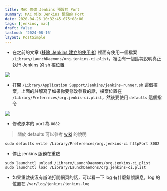 ```yaml
---
title: MAC 修改 Jenkins 預設的 Port
summary: MAC 修改 Jenkins 預設的 Port
date: 2020-04-26 10:32:45.075+08:00
tags: [jenkins, mac]
draft: false
lastmod: '2024-08-16'
layout: PostSimple
---
```


- 在之前的文章 ([移除 Jenkins 建立的使用者](/blog/mac-remove-jenkins-user)) 裡面有使用一個檔案 `/Library/LaunchDaemons/org.jenkins-ci.plist`，裡面有一個區塊說明真正執行 Jenkins 的 sh 檔位置

![](https://image.cashwu.com/404.webp)

- 打開 `/Library/Application Support/Jenkins/jenkins-runner.sh` 這個檔案，上面的註解寫了如果你要修改參數的話，檔案位置在 `/Library/Preferrnces/org.jenkis-ci.plist`，然後要使用 `defaults` 這個指令

![](https://image.cashwu.com/404.webp)

- 修改原本的 port 為 `8082`

> 關於 defaults 可以參考 [wiki](https://en.wikipedia.org/wiki/Defaults_%28software%29) 的說明

```shell
sudo defaults write /Library/Preferences/org.jenkins-ci httpPort 8082
```

- 停止 jenkins 服務在重啟

```shell
sudo launchctl unload /Library/LaunchDaemons/org.jenkins-ci.plist
sudo launchctl load /Library/LaunchDaemons/org.jenkins-ci.plist
```

- 如果重啟後沒有辦法打開網頁的話，可以看一下 log 有什麼錯誤訊息，log 的位置在 `/var/log/jenkins/jenkins.log`
